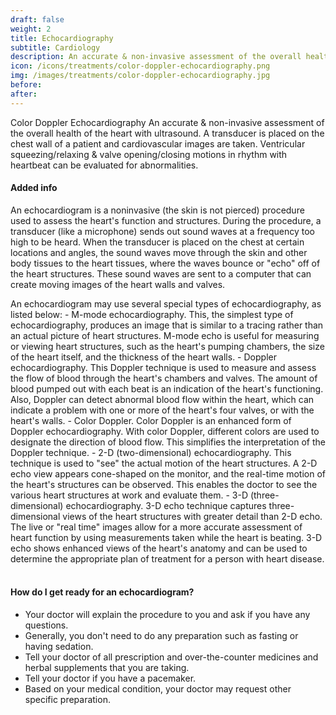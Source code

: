---
draft: false
weight: 2
title: Echocardiography
subtitle: Cardiology
description: An accurate & non-invasive assessment of the overall health of the heart with ultrasound.
icon: /icons/treatments/color-doppler-echocardiography.png
img: /images/treatments/color-doppler-echocardiography.jpg
before:
after:
---
 
Color Doppler Echocardiography
An accurate & non-invasive assessment of the overall health of the heart with ultrasound. A transducer is placed on the chest wall of a patient and cardiovascular images are taken. Ventricular squeezing/relaxing & valve opening/closing motions in rhythm with heartbeat can be evaluated for abnormalities.

#### Added info 

An echocardiogram is a noninvasive (the skin is not pierced) procedure used to assess the heart's function and structures. During the procedure, a transducer (like a microphone) sends out sound waves at a frequency too high to be heard. When the transducer is placed on the chest at certain locations and angles, the sound waves move through the skin and other body tissues to the heart tissues, where the waves bounce or "echo" off of the heart structures. These sound waves are sent to a computer that can create moving images of the heart walls and valves.
<br/>

<div className="w-1/2">
An echocardiogram may use several special types of echocardiography, as listed below:
- M-mode echocardiography. This, the simplest type of echocardiography, produces an image that is similar to a tracing rather than an actual picture of heart structures. M-mode echo is useful for measuring or viewing heart structures, such as the heart's pumping chambers, the size of the heart itself, and the thickness of the heart walls.
- Doppler echocardiography. This Doppler technique is used to measure and assess the flow of blood through the heart's chambers and valves. The amount of blood pumped out with each beat is an indication of the heart's functioning. Also, Doppler can detect abnormal blood flow within the heart, which can indicate a problem with one or more of the heart's four valves, or with the heart's walls.
- Color Doppler. Color Doppler is an enhanced form of Doppler echocardiography. With color Doppler, different colors are used to designate the direction of blood flow. This simplifies the interpretation of the Doppler technique.
- 2-D (two-dimensional) echocardiography. This technique is used to "see" the actual motion of the heart structures. A 2-D echo view appears cone-shaped on the monitor, and the real-time motion of the heart's structures can be observed. This enables the doctor to see the various heart structures at work and evaluate them.
- 3-D (three-dimensional) echocardiography. 3-D echo technique captures three-dimensional views of the heart structures with greater detail than 2-D echo. The live or "real time" images allow for a more accurate assessment of heart function by using measurements taken while the heart is beating. 3-D echo shows enhanced views of the heart's anatomy and can be used to determine the appropriate plan of treatment for a person with heart disease.
</div>
<br/>



#### How do I get ready for an echocardiogram?

- Your doctor will explain the procedure to you and ask if you have any questions.
- Generally, you don't need to do any preparation such as fasting or having sedation.
- Tell your doctor of all prescription and over-the-counter medicines and herbal supplements that you are taking.
- Tell your doctor if you have a pacemaker.
- Based on your medical condition, your doctor may request other specific preparation.

